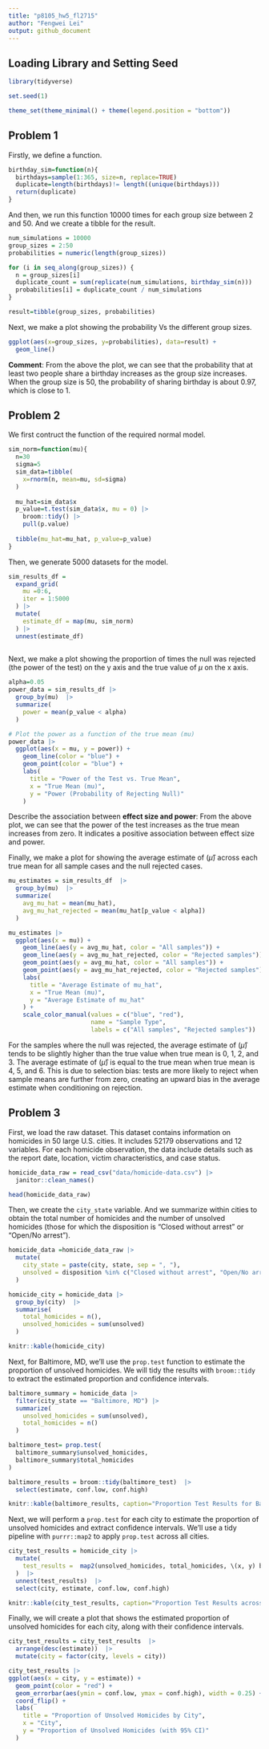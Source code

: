 ```yaml
---
title: "p8105_hw5_fl2715"
author: "Fengwei Lei"
output: github_document
---
```


## Loading Library and Setting Seed
```r
library(tidyverse)

set.seed(1)

theme_set(theme_minimal() + theme(legend.position = "bottom"))
```

## Problem 1
Firstly, we define a function.
```r
birthday_sim=function(n){
  birthdays=sample(1:365, size=n, replace=TRUE)
  duplicate=length(birthdays)!= length((unique(birthdays)))
  return(duplicate)
}
```

And then, we run this function 10000 times for each group size between 2 and 50. And we create a tibble for the result. 
```r
num_simulations = 10000
group_sizes = 2:50
probabilities = numeric(length(group_sizes))

for (i in seq_along(group_sizes)) {
  n = group_sizes[i]
  duplicate_count = sum(replicate(num_simulations, birthday_sim(n)))
  probabilities[i] = duplicate_count / num_simulations
}

result=tibble(group_sizes, probabilities)
```

Next, we make a plot showing the probability Vs the different group sizes.
```r
ggplot(aes(x=group_sizes, y=probabilities), data=result) +
  geom_line()
```

**Comment**: 
From the above the plot, we can see that the probability that at least two people share a birthday increases as the group size increases. When the group size is 50, the probability of sharing birthday is about 0.97, which is close to 1.

## Problem 2

We first contruct the function of the required normal model.
```r
sim_norm=function(mu){
  n=30
  sigma=5
  sim_data=tibble(
    x=rnorm(n, mean=mu, sd=sigma)
  )
  
  mu_hat=sim_data$x
  p_value=t.test(sim_data$x, mu = 0) |> 
    broom::tidy() |> 
    pull(p.value)
  
  tibble(mu_hat=mu_hat, p_value=p_value)
}
```

Then, we generate 5000 datasets for the model.
```r
sim_results_df = 
  expand_grid(
    mu =0:6,
    iter = 1:5000
  ) |> 
  mutate(
    estimate_df = map(mu, sim_norm)
  ) |> 
  unnest(estimate_df)
  
```

Next, we make a plot showing the proportion of times the null was rejected (the power of the test) on the y axis and the true value of $\mu$ on the x axis.
```r
alpha=0.05
power_data = sim_results_df |> 
  group_by(mu)  |> 
  summarize(
    power = mean(p_value < alpha)
  )

# Plot the power as a function of the true mean (mu)
power_data |> 
  ggplot(aes(x = mu, y = power)) +
    geom_line(color = "blue") +
    geom_point(color = "blue") +
    labs(
      title = "Power of the Test vs. True Mean",
      x = "True Mean (mu)",
      y = "Power (Probability of Rejecting Null)"
    )
```

Describe the association between **effect size and power**:
From the above plot, we can see that the power of the test increases as the true mean increases from zero. It indicates a positive association between effect size and power.


Finally, we make a plot for showing the average estimate of ($\hat{\mu}$) across each true mean for all sample cases and the null rejected cases.
```r
mu_estimates = sim_results_df  |> 
  group_by(mu)  |> 
  summarize(
    avg_mu_hat = mean(mu_hat),
    avg_mu_hat_rejected = mean(mu_hat[p_value < alpha])
  )

mu_estimates |> 
  ggplot(aes(x = mu)) +
    geom_line(aes(y = avg_mu_hat, color = "All samples")) +
    geom_line(aes(y = avg_mu_hat_rejected, color = "Rejected samples")) +
    geom_point(aes(y = avg_mu_hat, color = "All samples")) +
    geom_point(aes(y = avg_mu_hat_rejected, color = "Rejected samples")) +
    labs(
      title = "Average Estimate of mu_hat",
      x = "True Mean (mu)",
      y = "Average Estimate of mu_hat"
    ) +
    scale_color_manual(values = c("blue", "red"),
                       name = "Sample Type",
                       labels = c("All samples", "Rejected samples"))
```

For the samples where the null was rejected, the average estimate of ($\hat{\mu}$) tends to be slightly higher than the true value when true mean is 0, 1, 2, and 3. The average estimate of ($\hat{\mu}$) is equal to the true mean when true mean is 4, 5, and 6. This is due to selection bias: tests are more likely to reject when sample means are further from zero, creating an upward bias in the average estimate when conditioning on rejection.

## Problem 3

First, we load the raw dataset. This dataset contains information on homicides in 50 large U.S. cities. It includes 52179 observations and 12 variables. For each homicide observation, the data include details such as the report date, location, victim characteristics, and case status.
```r
homicide_data_raw = read_csv("data/homicide-data.csv") |>
  janitor::clean_names()

head(homicide_data_raw)
```

Then, we create the `city_state` variable. And we summarize within cities to obtain the total number of homicides and the number of unsolved homicides (those for which the disposition is “Closed without arrest” or “Open/No arrest”).
```r
homicide_data =homicide_data_raw |> 
  mutate(
    city_state = paste(city, state, sep = ", "),
    unsolved = disposition %in% c("Closed without arrest", "Open/No arrest")
  )  

homicide_city = homicide_data |> 
  group_by(city)  |> 
  summarise(
    total_homicides = n(),
    unsolved_homicides = sum(unsolved)
  )

knitr::kable(homicide_city)
```

Next, for Baltimore, MD, we’ll use the `prop.test` function to estimate the proportion of unsolved homicides. We will tidy the results with `broom::tidy` to extract the estimated proportion and confidence intervals.
```r
baltimore_summary = homicide_data |> 
  filter(city_state == "Baltimore, MD") |> 
  summarize(
    unsolved_homicides = sum(unsolved),
    total_homicides = n()
  ) 

baltimore_test= prop.test(
  baltimore_summary$unsolved_homicides,
  baltimore_summary$total_homicides
)

baltimore_results = broom::tidy(baltimore_test)  |> 
  select(estimate, conf.low, conf.high)

knitr::kable(baltimore_results, caption="Proportion Test Results for Baltimore, MD")
```

Next, we will perform a `prop.test` for each city to estimate the proportion of unsolved homicides and extract confidence intervals. We’ll use a tidy pipeline with `purrr::map2` to apply `prop.test` across all cities.
```r
city_test_results = homicide_city |> 
  mutate(
    test_results =  map2(unsolved_homicides, total_homicides, \(x, y) broom::tidy(prop.test(x, y)))
  )  |> 
  unnest(test_results)  |> 
  select(city, estimate, conf.low, conf.high)

knitr::kable(city_test_results, caption="Proportion Test Results across Each City")
```

Finally, we will create a plot that shows the estimated proportion of unsolved homicides for each city, along with their confidence intervals.
```r
city_test_results = city_test_results  |> 
  arrange(desc(estimate))  |> 
  mutate(city = factor(city, levels = city))

city_test_results |> 
ggplot(aes(x = city, y = estimate)) +
  geom_point(color = "red") +
  geom_errorbar(aes(ymin = conf.low, ymax = conf.high), width = 0.25) +
  coord_flip() +
  labs(
    title = "Proportion of Unsolved Homicides by City",
    x = "City",
    y = "Proportion of Unsolved Homicides (with 95% CI)"
  )
```


